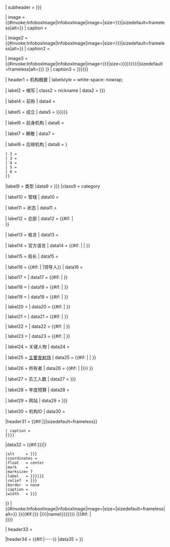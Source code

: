 {{Infobox
| bodyclass = vcard
| bodystyle = {{{bodystyle|}}}
| titleclass = fn org
| headerstyle  = background-color: #efefef

| child        = {{{child|}}}
| subbox       = {{{subbox|}}}

| title                = {{{name|{{PAGENAMEBASE}}}}}

| subheader = {{{native_name|{{{nativename|}}}}}}

| image        = {{#invoke:InfoboxImage|InfoboxImage|image={{{seal|}}}|size={{{seal_size|{{{seal_width|200px}}}}}}|sizedefault=frameless|alt={{{seal_alt|}}}}}
| caption      = {{{seal_caption|}}}

| image2       = {{#invoke:InfoboxImage|InfoboxImage|image={{{logo|}}}|size={{{logo_size|{{{logo_width|200px}}}}}}|sizedefault=frameless|alt={{{logo_alt|}}}}}
| caption2     = {{{logo_caption|}}}

| image3        = {{#invoke:InfoboxImage|InfoboxImage|image={{{image|{{{picture|}}}}}}|size={{{image_size|{{{picture_width|{{{imagesize|{{{size|}}}}}}}}}}}}|sizedefault=frameless|alt={{{image_alt|{{{alt|}}}}}} }}
| caption3 = {{{image_caption|{{{picture_caption|{{{caption|}}}}}}}}}

| header1 = 机构概要
| labelstyle  = white-space: nowrap;

| label2  = 缩写
| class2  = nickname
| data2  = {{{acronym|{{{abbreviation|}}}}}}

| label4  = 前称
| data4  = {{{former_name|}}}

| label5       = 成立
| data5        = {{{formed|{{{established|{{{formation|}}}}}}}}}

| label6       = 前身机构
| data6        = {{Unbulleted list|item_style=text-indent: -1em; padding-left: 1em;
 | 1 = {{{preceding1|}}}
 | 2 = {{{preceding2|}}}
 | 3 = {{{preceding3|}}}
 | 4 = {{{preceding4|}}}
 | 5 = {{{preceding5|}}}
 | 6 = {{{preceding6|}}}
 }}

| label7       = 解散
| data7        = {{{dissolved|}}}

| label8       = 后继机构
| data8        = {{Unbulleted list|item_style=text-indent: -1em; padding-left: 1em;
 | 1 = {{{superseding|{{{superseding1|}}}}}}
 | 2 = {{{superseding2|}}}
 | 3 = {{{superseding3|}}}
 | 4 = {{{superseding4|}}}
 | 5 = {{{superseding5|}}}
 | 6 = {{{superseding6|}}}
 }}

|label9       = 类型
|data9        = {{{agency_type|{{{type|[[航天机构]]}}}}}}
|class9       = category

| label10       = 管辖
| data10        = {{{jurisdiction|}}}

| label11       = 状态
| data11        = {{{status|}}}

| label12      = 总部
| data12       = {{{headquarters|}}}{{#if: {{{coordinates|}}}|<br/>{{{coordinates|}}} }}

| label13      = 格言
| data13       = {{{motto|}}}

| label14 = 官方语言
|  data14 = {{#if:{{{languages|}}} |{{{languages}}} |{{{language|}}} }}

| label15        = 局长
| data15         = {{{administrator|}}}

| label16 = {{#if:{{{leader_title|}}} |{{longitem|{{{leader_title}}}}} |领导人}}
|  data16 = {{{leader_name|}}}

| label17 = {{{leader_title2}}}
|  data17 = {{#if:{{{leader_title2|}}} |{{{leader_name2|}}} }}

| label18 = {{{leader_title3}}}
|  data18 = {{#if:{{{leader_title3|}}} |{{{leader_name3|}}} }}

| label19 = {{{leader_title4}}}
|  data19 = {{#if:{{{leader_title4|}}} |{{{leader_name4|}}} }}

| label20 = {{{leader_title5}}}
|  data20 = {{#if:{{{leader_title5|}}} |{{{leader_name5|}}} }}

| label21 = {{{leader_title6}}}
|  data21 = {{#if:{{{leader_title6|}}} |{{{leader_name6|}}} }}

| label22 = {{{leader_title7}}}
|  data22 = {{#if:{{{leader_title7|}}} |{{{leader_name7|}}} }}

| label23 = {{{leader_title8}}}
|  data23 = {{#if:{{{leader_title8|}}} |{{{leader_name8|}}} }}

| label24 = 关键人物
|  data24 = {{{key_people|}}}

| label25       = [[航天发射中心|主要发射场]]
| data25        = {{#if:{{{spaceports|}}} |{{{spaceports}}} |{{{spaceport|}}} }}

| label26      = 所有者
| data26       = {{#if:{{{owners|}}} |{{{owners}}} |{{{owner|{{{owner_US|}}}}}} }}

| label27      = 员工人数
| data27       = {{{employees|{{{num_staff|}}}}}}

| label28      = 年度预算
| data28       = {{{budget|}}}

| label29      = 网站
| data29       = {{{website|{{{URL|}}}}}}

| label30      = 机构ID
| data30       = {{{agency_id|}}}

|header31     = {{#if:{{{map|}}}|{{Infobox|child=yes|decat=yes
 | title   = 地图
 | image   = {{#invoke:InfoboxImage|InfoboxImage|image={{{map|}}}|size={{{map_size|{{{map_width|}}}}}}|sizedefault=frameless}}
 | caption = {{{map_caption|}}}
 }}}}
|data32     = {{#if:{{{pushpin_map|{{{map_type|}}}}}}|{{Location map|{{{pushpin_map|{{{map_type|}}}}}}
 |alt     = {{{pushpin_map_alt|{{{map_alt|}}}}}}
 |coordinates = {{{coordinates|}}}
 |float   = center
 |mark    = {{{map_dot_mark|Red pog.svg}}}
 |marksize= 7
 |label   = {{{pushpin_label|{{{map dot label|{{{map_dot_label|}}}}}}}}}
 |relief  = {{{pushpin_relief|{{{relief|}}}}}}
 |border  = none
 |caption = <!--leave blank-->
 |width   = {{{pushpin_mapsize|{{{map_size|}}}}}}
}} |<!-- else if map_type is blank
-->{{#invoke:InfoboxImage|InfoboxImage|image={{{image_map|}}}|size={{{map_size|}}}|sizedefault=frameless|alt={{{map_alt|}}}}}<!-- end if map_type
-->}}{{#if:{{{pushpin_map|{{{map_type|}}}}}} |{{{pushpin_map_caption|{{{map_caption|Location within {{#invoke:Location map|data|{{{pushpin_map|{{{map_type}}}}}}|name}}}}}}}} |{{#if:{{{image_map|}}} |<br>{{{map_caption|}}} }}}}

| header33     = {{{embed|}}}

|header34     = {{#if:{{{footnotes|}}}|----}}
|data35       = {{{footnotes|}}}
}}<noinclude>
{{documentation}}
<!--Please add this template's categories to the /doc subpage, not here - thanks!-->
</noinclude>